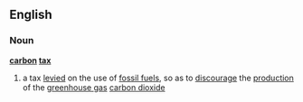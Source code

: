 ==English==
===Noun===
{{wikipedia}}
'''[[carbon]] [[tax]]'''
# a tax [[levied]] on the use of [[fossil fuel]]s, so as to [[discourage]] the [[production]] of the [[greenhouse gas]] [[carbon dioxide]]